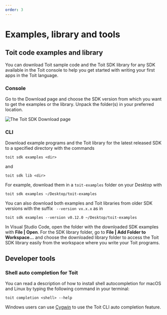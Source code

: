 ```yaml
---
order: 3
---
```



# Examples, library and tools

## Toit code examples and library

You can download Toit sample code and the Toit SDK library for any SDK available in the Toit console to help you get started with writing your first apps in the Toit language.

### Console
Go to the Download page and choose the SDK version from which you want to get the examples or the library. Unpack the folder(s) in your preferred location.

<img src="{SdkExAndLib}" alt="The Toit SDK Download page" />

### CLI

Download example programs and the Toit library for the latest released SDK to a specified directory with the commands

```shell
toit sdk examples <dir>
```
and

```shell
toit sdk lib <dir>
```

For example, download them in a `toit-examples` folder on your Desktop with
```shell
toit sdk examples ~/Desktop/toit-examples
```

You can also download both examples and Toit libraries from older SDK versions with the suffix ` --version vx.x.x` as in
```shell
toit sdk examples --version v0.12.0 ~/Desktop/toit-examples
```

In Visual Studio Code, open the folder with the downloaded SDK examples with **File | Open**. For the SDK library folder, go to **File | Add Folder to Workspace...** and choose the downloaded library folder to access the Toit SDK library easily from the workspace where you write your Toit programs.

## Developer tools

### Shell auto completion for Toit

You can read a description of how to install shell autocompletion for macOS and Linux by typing the following command in your terminal:

    toit completion <shell> --help

Windows users can use [Cygwin](https://www.cygwin.com/) to use the Toit CLI auto completion feature.
